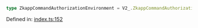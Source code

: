```ts
type ZkappCommandAuthorizationEnvironment = V2_.ZkappCommandAuthorizationEnvironment;
```

Defined in: [index.ts:152](https://github.com/o1-labs/o1js/blob/df1ff77af12d7cbbed4a6167f02815fad4f0dceb/src/index.ts#L152)
